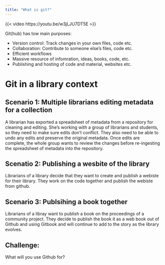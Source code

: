 ```yaml
---
title: "What is git?"
---
```


{{< video https://youtu.be/w3jLJU7DT5E >}}

Git(hub) has tow main purposes:

-   Version control: Track changes in your own files, code etc.
-   Collaboration: Contribute to someone else's files, code etc.
-   Efficient workflows
-   Massive resource of infomration, ideas, books, code, etc.
-   Publishing and hosting of code and material, websites etc.

# Git in a library context

## Scenario 1: Multiple librarians editing metadata for a collection

A librarian has exported a spreadsheet of metadata from a repository for cleaning and editing. She's working with a group of librarians and students, so they need to make sure edits don't conflict. They also need to be able to undo any edits and preserve the original metadata. Once edits are complete, the whole group wants to review the changes before re-ingesting the spreadsheet of metadata into the repository.

## Scenatio 2: Publishing a wesbite of the library

Librarians of a library decide that they want to create and publish a webiste for their library. They work on the code together and publish the webiste from github.

## Scenario 3: Publsihing a book together

Librarians of a libray want to publish a book on the proceedings of a community project. They decide to publish the book it as a web book out of Github and using Gitbook and will continue to add to the story as the library evolves.

## Challenge:

What will you use Github for?

